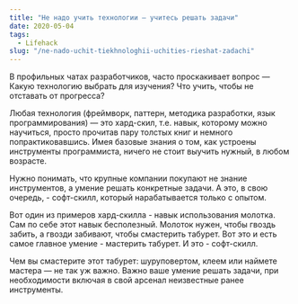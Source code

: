 ```yaml
---
title: "Не надо учить технологии — учитесь решать задачи"
date: 2020-05-04
tags:
  - Lifehack
slug: "/ne-nado-uchit-tiekhnologhii-uchities-rieshat-zadachi"
---
```


В профильных чатах разработчиков, часто проскакивает вопрос — Какую технологию выбрать для изучения? Что учить, чтобы не отставать от прогресса?

Любая технология (фреймворк, паттерн, методика разработки, язык программирования) — это хард-скил, т.е. навык, которому можно научиться, просто прочитав пару толстых книг и немного попрактиковавшись. Имея базовые знания о том, как устроены инструменты программиста, ничего не стоит выучить нужный, в любом возрасте.

Нужно понимать, что крупные компании покупают не знание инструментов, а умение решать конкретные задачи. А это, в свою очередь, - софт-скилл, который нарабатывается только с опытом.

Вот один из примеров хард-скилла - навык использования молотка. Сам по себе этот навык бесполезный. Молоток нужен, чтобы гвоздь забить, а гвозди забивают, чтобы смастерить табурет. Вот это и есть самое главное умение - мастерить табурет. И это - софт-скилл.

Чем вы смастерите этот табурет: шуруповертом, клеем или наймете мастера — не так уж важно. Важно ваше умение решать задачи, при необходимости включая в свой арсенал неизвестные ранее инструменты.